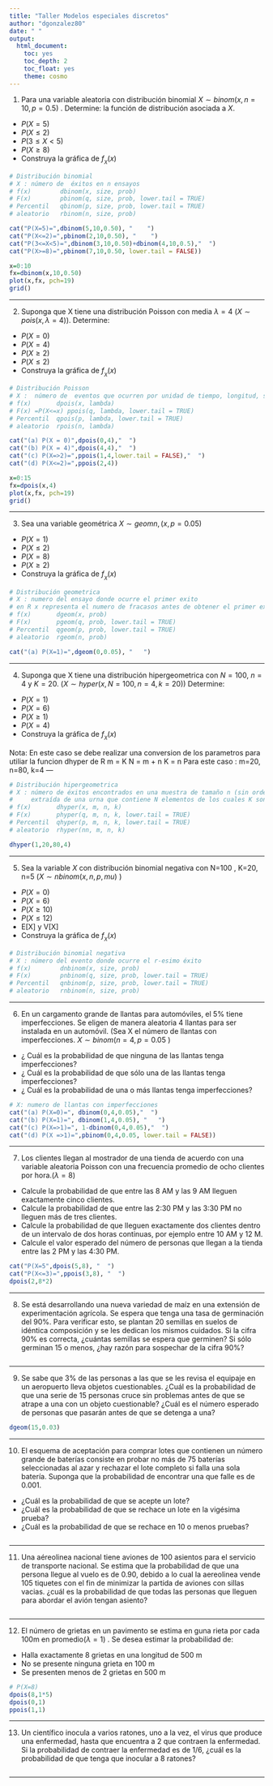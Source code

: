 ```yaml
---
title: "Taller Modelos especiales discretos"
author: "dgonzalez80"
date: " "
output:
  html_document:
    toc: yes
    toc_depth: 2
    toc_float: yes
    theme: cosmo
---
```


1.  Para una variable aleatoria con distribución binomial $X \sim binom(x, n=10, p=0.5)$  . Determine:  la función de distribución asociada a $X$.

   +  $P(X = 5)$
   +  $P(X \leq 2)$
   +  $P(3\leq X <5)$
   +  $P(X\geq 8)$ 
   +  Construya la gráfica de $f_{_{X}}(x)$
   
```r
# Distribución binomial
# X : número de  éxitos en n ensayos
# f(x)        dbinom(x, size, prob)
# F(x)        pbinom(q, size, prob, lower.tail = TRUE)
# Percentil   qbinom(p, size, prob, lower.tail = TRUE)
# aleatorio   rbinom(n, size, prob)

cat("P(X=5)=",dbinom(5,10,0.50), "    ")
cat("P(X<=2)=",pbinom(2,10,0.50), "    ")
cat("P(3<=X<5)=",dbinom(3,10,0.50)+dbinom(4,10,0.5),"  ")
cat("P(X>=8)=",pbinom(7,10,0.50, lower.tail = FALSE))

x=0:10
fx=dbinom(x,10,0.50)
plot(x,fx, pch=19)
grid()

```

---

2.  Suponga que X tiene una distribución Poisson con media $\lambda=4$ ($X \sim pois(x,\lambda=4)$). Determine:	
 
+  $P(X = 0)$
+  $P(X = 4)$
+  $P(X \geq 2)$
+  $P(X \leq 2)$  
+  Construya la gráfica de $f_{_{X}}(x)$

 
```r
# Distribución Poisson
# X :  número de  eventos que ocurren por unidad de tiempo, longitud, superficie o volumen
# f(x)       dpois(x, lambda)
# F(x) =P(X<=x) ppois(q, lambda, lower.tail = TRUE)
# Percentil  qpois(p, lambda, lower.tail = TRUE)
# aleatorio  rpois(n, lambda)

cat("(a) P(X = 0)",dpois(0,4),"  ")
cat("(b) P(X = 4)",dpois(4,4),"  ")
cat("(c) P(X=>2)=",ppois(1,4,lower.tail = FALSE),"  ")
cat("(d) P(X<=2)=",ppois(2,4))

x=0:15
fx=dpois(x,4)
plot(x,fx, pch=19)
grid()

```

---

3.  Sea una variable geométrica $X\sim geomn,(x,p=0.05)$

+  $P(X = 1)$
+  $P(X \leq 2)$
+  $P(X =8)$
+  $P(X\geq 2)$  
+  Construya la gráfica de $f_{_{X}}(x)$

```r
# Distribución geometrica
# X : numero del ensayo donde ocurre el primer exito
# en R x representa el numero de fracasos antes de obtener el primer exito
# f(x)       dgeom(x, prob)
# F(x)       pgeom(q, prob, lower.tail = TRUE)
# Percentil  qgeom(p, prob, lower.tail = TRUE)
# aleatorio  rgeom(n, prob)

cat("(a) P(X=1)=",dgeom(0,0.05), "   ")


```

---

4.  Suponga que X tiene una distribución hipergeometrica con $N=100$, $n=4$ y $K=20$. ($X\sim hyper(x,N=100,n=4,k=20)$) Determine:
 
+  $P(X = 1)$
+  $P(X = 6)$
+  $P(X \geq 1)$
+  $P(X = 4)$  
+  Construya la gráfica de $f_{_{X}}(x)$

Nota: En este caso se debe realizar una conversion de los parametros para utiliar la funcion dhyper de R
m = K
N = m + n
K = n
Para este caso : m=20, n=80, k=4
---
```r
# Distribución hipergeometrica
# X : número de éxitos encontrados en una muestra de tamaño n (sin orden, sin repetición), 
#     extraída de una urna que contiene N elementos de los cuales K son éxitos
# f(x)       dhyper(x, m, n, k)
# F(x)       phyper(q, m, n, k, lower.tail = TRUE)
# Percentil  qhyper(p, m, n, k, lower.tail = TRUE)
# aleatorio  rhyper(nn, m, n, k)

dhyper(1,20,80,4)

```

---
		
5.  Sea la variable $X$ con distribución binomial negativa con N=100 , K=20, n=5 ($X\sim nbinom(x,n,p,mu)$ )	
	
+  $P(X = 0)$
+  $P(X = 6)$
+  $P(X \geq 10)$
+  $P(X \leq 12)$
+  E[X] y V[X]  
+  Construya la gráfica de $f_{_{X}}(x)$
 	
```r
# Distribución binomial negativa
# X : número del evento donde ocurre el r-esimo éxito
# f(x)        dnbinom(x, size, prob)
# F(x)        pnbinom(q, size, prob, lower.tail = TRUE)
# Percentil   qnbinom(p, size, prob, lower.tail = TRUE)
# aleatorio   rnbinom(n, size, prob)


```

---

6.  En un cargamento grande de llantas para automóviles, el 5\% tiene imperfecciones. Se eligen de manera aleatoria 4 llantas para ser instalada en un automóvil.  (Sea X el número de llantas con imperfecciones. $X \sim binom(n=4, p=0.05$ )
 
+  ¿ Cuál es la probabilidad de que ninguna de las llantas tenga imperfecciones?
+  ¿ Cuál es la probabilidad de que sólo una de las llantas tenga imperfecciones?
+  ¿ Cuál es la probabilidad de una o más llantas tenga imperfecciones?
 
```r
# X: numero de llantas con imperfecciones
cat("(a) P(X=0)=", dbinom(0,4,0.05),"  ")
cat("(b) P(X=1)=", dbinom(1,4,0.05), "   ")
cat("(c) P(X=>1)=", 1-dbinom(0,4,0.05),"  ")
cat("(d) P(X =>1)=",pbinom(0,4,0.05, lower.tail = FALSE)) 
```

---

7.  Los clientes llegan al mostrador de una tienda de acuerdo con una variable aleatoria Poisson con una frecuencia promedio de ocho clientes por hora.($\lambda=8$) 
 
+  Calcule la probabilidad de que entre las 8 AM y las 9 AM lleguen exactamente cinco clientes.
+  Calcule la probabilidad de que entre las 2:30 PM y las 3:30 PM no lleguen más de tres clientes.
+  Calcule la probabilidad de que lleguen exactamente dos clientes dentro de un intervalo de dos horas continuas, por ejemplo entre 10 AM y 12 M.
+  Calcule el valor esperado del número de personas que llegan a la tienda entre las 2 PM y las 4:30 PM.
 		
```r
cat("P(X=5",dpois(5,8), "  ")
cat("P(X<=3)=",ppois(3,8), "  ")
dpois(2,8*2)

```

---			

8.  Se está desarrollando una nueva variedad de maíz en una extensión de experimentación agrícola. Se espera que tenga una tasa de germinación del 90\%. Para verificar esto, se plantan 20 semillas en suelos de idéntica composición y se les dedican los mismos cuidados. Si la cifra 90\% es correcta, ¿cuántas semillas se espera que germinen? Si sólo germinan 15 o menos, ¿hay razón para sospechar de la cifra 90\%?
```r

```

---

9.  Se sabe que 3\% de las personas a las que se les revisa el equipaje en un aeropuerto lleva objetos cuestionables. ¿Cuál es la probabilidad de que una serie de 15 personas cruce sin problemas antes de que se atrape a una con un objeto cuestionable? ¿Cuál es el número esperado de personas que pasarán antes de que se detenga a una?
```r
dgeom(15,0.03)
```

---

10. El esquema de aceptación para comprar lotes que contienen un número grande de baterías consiste en probar no más de 75 baterías seleccionadas al azar y rechazar el lote completo si falla una sola batería. Suponga que la probabilidad de encontrar una que falle es de 0.001.
 
+  ¿Cuál es la probabilidad de que se acepte un lote?
+  ¿Cuál es la probabilidad de que se rechace un lote en la vigésima prueba?
+  ¿Cuál es la probabilidad de que se rechace en 10 o menos pruebas?
```r

```

---

11.  Una aéreolinea nacional tiene aviones de 100 asientos para el servicio de transporte nacional. Se estima que la probabilidad de que una persona llegue al vuelo es de 0.90, debido a lo cual  la aereolinea vende 105 tiquetes con el fin de minimizar la partida de aviones con sillas vacias. ¿cuál es la probabilidad de que todas las personas que lleguen para abordar el avión tengan asiento?   
```r

```

---

12.  El número de grietas en un pavimento se estima en guna rieta por cada 100m  en  promedio($\lambda=1$)   . Se desea estimar la probabilidad de:

+  Halla exactamente 8 grietas en una longitud de 500 m
+  No se presente ninguna grieta en 100 m
+  Se presenten menos de 2 grietas en 500 m 
```r
# P(X=8)
dpois(8,1*5)
dpois(0,1)
ppois(1,1)
```

---  

13. Un científico inocula a varios ratones, uno a la vez, el virus que produce una enfermedad, hasta que encuentra a 2 que contraen la enfermedad. Si la probabilidad de contraer la enfermedad es de 1/6, ¿cuál es la probabilidad de que tenga que inocular a 8 ratones?
```r

```

---











